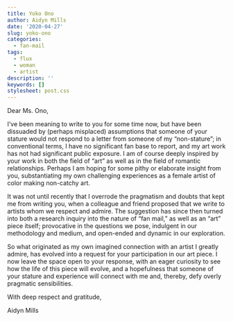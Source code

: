 ```yaml
---
title: Yoko Ono
author: Aidyn Mills
date: '2020-04-27'
slug: yoko-ono
categories:
  - fan-mail
tags:
  - flux
  - woman
  - artist
description: ''
keywords: []
stylesheet: post.css
---
```


Dear Ms. Ono,

I’ve been meaning to write to you for some time now, but have been dissuaded by (perhaps misplaced) assumptions that someone of your stature would not respond to a letter from someone of my “non-stature”; in conventional terms, I have no significant fan base to report, and my art work has not had significant public exposure. I am of course deeply inspired by your work in both the field of “art” as well as in the field of romantic relationships. Perhaps I am hoping for some pithy or elaborate insight from you, substantiating my own challenging experiences as a female artist of color making non-catchy art. 

It was not until recently that I overrode the pragmatism and doubts that kept me from writing you, when a colleague and friend proposed that we write to artists whom we respect and admire. The suggestion has since then turned into both a research inquiry into the nature of “fan mail,” as well as an “art” piece itself; provocative in the questions we pose, indulgent in our methodology and medium, and open-ended and dynamic in our exploration. 

So what originated as my own imagined connection with an artist I greatly admire, has evolved into a request for your participation in our art piece. I now leave the space open to your response, with an eager curiosity to see how the life of this piece will evolve, and a hopefulness that someone of your stature and experience will connect with me and, thereby, defy overly pragmatic sensibilities.  

With deep respect and gratitude,

Aidyn Mills
